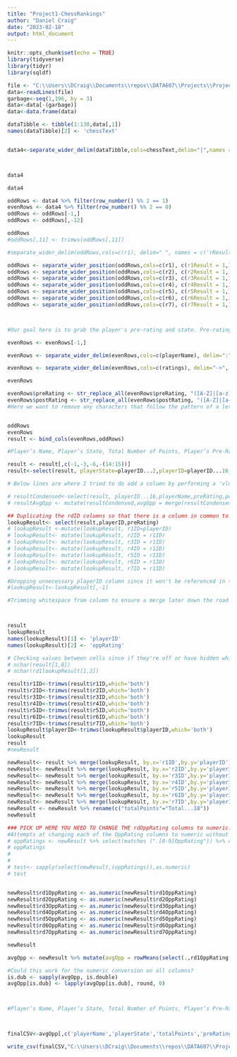 ```yaml
---
title: "Project1-ChessRankings"
author: "Daniel Craig"
date: "2023-02-18"
output: html_document
---
```


```r
knitr::opts_chunk$set(echo = TRUE)
library(tidyverse)
library(tidyr)
library(sqldf)
```


```r
file <- "C:\\Users\\DCraig\\Documents\\repos\\DATA607\\Projects\\Project1 - Chess Rankings\\chessRankings.txt"
data<-readLines(file)
garbage<-seq(1,196, by = 3)
data<-data[-(garbage)]
data<-data.frame(data)

dataTibble <- tibble(1:130,data[,1])
names(dataTibble)[2] <- 'chessText'


data4<-separate_wider_delim(dataTibble,cols=chessText,delim="|",names = c('playerID','playerName','Total','r1','r2','r3','r4','r5','r6','r7','blank'))



data4
```
```r
data4

oddRows <- data4 %>% filter(row_number() %% 2 == 1)
evenRows <- data4 %>% filter(row_number() %% 2 == 0)
oddRows <- oddRows[-1,]
oddRows <- oddRows[,-12]

oddRows
#oddRows[,11] <- trimws(oddRows[,11])

#separate_wider_delim(oddRows,cols=c(r1), delim=" ", names = c('rResult','rID'),too_many = "debug")

oddRows <- separate_wider_position(oddRows,cols=c(r1), c(r1Result = 1,1, r1ID = 3))
oddRows <- separate_wider_position(oddRows,cols=c(r2), c(r2Result = 1,1, r2ID = 3))
oddRows <- separate_wider_position(oddRows,cols=c(r3), c(r3Result = 1,1, r3ID = 3))
oddRows <- separate_wider_position(oddRows,cols=c(r4), c(r4Result = 1,1, r4ID = 3))
oddRows <- separate_wider_position(oddRows,cols=c(r5), c(r5Result = 1,1, r5ID = 3))
oddRows <- separate_wider_position(oddRows,cols=c(r6), c(r6Result = 1,1, r6ID = 3))
oddRows <- separate_wider_position(oddRows,cols=c(r7), c(r7Result = 1,1, r7ID = 3))




```
```r
#Our goal here is to grab the player's pre-rating and state. Pre-rating will require some string manipulation

evenRows <- evenRows[-1,]

evenRows <- separate_wider_delim(evenRows,cols=c(playerName), delim=":", names = c('uscfID','ratings'))

evenRows <- separate_wider_delim(evenRows,cols=c(ratings), delim="->", names = c('preRating','postRating'))

evenRows

evenRows$preRating <- str_replace_all(evenRows$preRating, "([A-Z]|[a-z])[^.]*$","")
evenRows$postRating <- str_replace_all(evenRows$postRating, "([A-Z]|[a-z])[^.]*$","")
#Here we want to remove any characters that follow the pattern of a letter followed by any character/number that can repeat itself any number of times. I tried my best to future proof this in case ELO's start to get into 5 digits (probably possible in the coming years via AI). If I didn't want to future proof, I would've removed based on position .



```

```r
oddRows
evenRows
result <- bind_cols(evenRows,oddRows)


```
```r
#Player’s Name, Player’s State, Total Number of Points, Player’s Pre-Rating, and Average Pre Chess Rating of Opponents

result <- result[,c(-1,-3,-6,-(14:15))]
result<-select(result, playerState=playerID...2,playerID=playerID...16,playerName,preRating,postRating,Total...18,r1,r1Result,r1ID,r2,r2Result,r2ID,r3,r3Result,r3ID,r4,r4Result,r4ID,r5,r5Result,r5ID,r6,r6Result,r6ID,r7,r7Result,r7ID)

# Below lines are where I tried to do add a column by performing a 'vlookup' in R but across columns with different names, but similar values. The idea was to use r1ID's column's values to lookup the playerID column and select its appropriate preRating. All functions/methods I found required a column with the same name and since I can't have duplicate column names in my df I can't perform it via self join. I also don't want to make a separate lookup table to perform this action because I think it'd be more efficient this way.

# resultCondensed<-select(result, playerID...16,playerName,preRating,postRating,Total...18,r1ID,r2ID,r3ID,r4ID,r5ID,r6ID,r7ID)
# resultAvgOpp <- mutate(resultCondensed,avgOpp = merge(resultCondensed,resultCondensed, by = playerID...16) )

## Duplicating the rdID columns so that there is a column in common to perform the merge on (will test using by.x and by.y later)
lookupResult<- select(result,playerID,preRating)
# lookupResult <-mutate(lookupResult, r1ID=playerID)
# lookupResult<- mutate(lookupResult, r2ID = r1ID)
# lookupResult<- mutate(lookupResult, r3ID = r1ID)
# lookupResult<- mutate(lookupResult, r4ID = r1ID)
# lookupResult<- mutate(lookupResult, r5ID = r1ID)
# lookupResult<- mutate(lookupResult, r6ID = r1ID)
# lookupResult<- mutate(lookupResult, r7ID = r1ID)

#Dropping unnecessary playerID column since it won't be referenced in the later merge
#lookupResult<-lookupResult[,-1]

#Trimming whitespace from column to ensure a merge later down the road doesn't get blocked



result
lookupResult
names(lookupResult)[1] <- 'playerID'
names(lookupResult)[2] <- 'oppRating'

```


```r

# Checking values between cells since if they're off or have hidden whitespace it won't match with merge
# nchar(result[1,8])
# nchar(rd1lookupResult[1,2])

result$r1ID<-trimws(result$r1ID,which='both')
result$r2ID<-trimws(result$r2ID,which='both')
result$r3ID<-trimws(result$r3ID,which='both')
result$r4ID<-trimws(result$r4ID,which='both')
result$r5ID<-trimws(result$r5ID,which='both')
result$r6ID<-trimws(result$r6ID,which='both')
result$r7ID<-trimws(result$r7ID,which='both')
lookupResult$playerID<-trimws(lookupResult$playerID,which='both')
lookupResult
result
#newResult

newResult<- result %>% merge(lookupResult, by.x='r1ID',by.y='playerID') %>% rename(c("rd1OppRating"="oppRating")) %>% arrange(playerID)
newResult<- newResult %>% merge(lookupResult, by.x='r2ID',by.y='playerID') %>% rename(c("rd2OppRating"="oppRating")) %>% arrange(playerID)
newResult<- newResult %>% merge(lookupResult, by.x='r3ID',by.y='playerID') %>% rename(c("rd3OppRating"="oppRating")) %>% arrange(playerID)
newResult<- newResult %>% merge(lookupResult, by.x='r4ID',by.y='playerID') %>% rename(c("rd4OppRating"="oppRating")) %>% arrange(playerID)
newResult<- newResult %>% merge(lookupResult, by.x='r5ID',by.y='playerID') %>% rename(c("rd5OppRating"="oppRating")) %>% arrange(playerID)
newResult<- newResult %>% merge(lookupResult, by.x='r6ID',by.y='playerID') %>% rename(c("rd6OppRating"="oppRating")) %>% arrange(playerID)
newResult<- newResult %>% merge(lookupResult, by.x='r7ID',by.y='playerID') %>% rename(c("rd7OppRating"="oppRating")) %>% arrange(playerID)
newResult <- newResult %>% rename(c("totalPoints"="Total...18"))
newResult
```

```r
### PICK UP HERE YOU NEED TO CHANGE THE rdOppRating columns to numeric!
#Attempts at changing each of the OppRating columns to numeric without having to make a line for each column
# oppRatings <- newResult %>% select(matches (".[0-9]OppRating")) %>% colnames()
# oppRatings
# 
# 
# test<- sapply(select(newResult,(oppRatings)),as.numeric)
# test


newResult$rd1OppRating <- as.numeric(newResult$rd1OppRating)
newResult$rd2OppRating <- as.numeric(newResult$rd2OppRating)
newResult$rd3OppRating <- as.numeric(newResult$rd3OppRating)
newResult$rd4OppRating <- as.numeric(newResult$rd4OppRating)
newResult$rd5OppRating <- as.numeric(newResult$rd5OppRating)
newResult$rd6OppRating <- as.numeric(newResult$rd6OppRating)
newResult$rd7OppRating <- as.numeric(newResult$rd7OppRating)

newResult

avgOpp <- newResult %>% mutate(avgOpp = rowMeans(select(.,rd1OppRating:rd7OppRating)))

#Could this work for the numeric conversion on all columns?
is.dub <- sapply(avgOpp, is.double)
avgOpp[is.dub] <- lapply(avgOpp[is.dub], round, 0)



#Player’s Name, Player’s State, Total Number of Points, Player’s Pre-Rating, and Average Pre Chess Rating of Opponents



finalCSV<-avgOpp[,c('playerName','playerState','totalPoints','preRating','avgOpp')]

write_csv(finalCSV,"C:\\Users\\DCraig\\Documents\\repos\\DATA607\\Projects\\Project1 - Chess Rankings\\finalCSV.csv")


```



